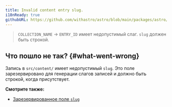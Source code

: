 ```yaml
---
title: Invalid content entry slug.
i18nReady: true
githubURL: https://github.com/withastro/astro/blob/main/packages/astro/src/core/errors/errors-data.ts
---
```


> `COLLECTION_NAME` → `ENTRY_ID` имеет недопустимый слаг. `slug` должен быть строкой.

## Что пошло не так? \{#what-went-wrong\}

Запись в `src/content/` имеет недопустимый `slug`. Это поле зарезервировано для генерации слагов записей и должно быть строкой, когда присутствует.

**Смотрите также:**
-  [Зарезервированное поле `slug`](/ru/guides/content-collections/)